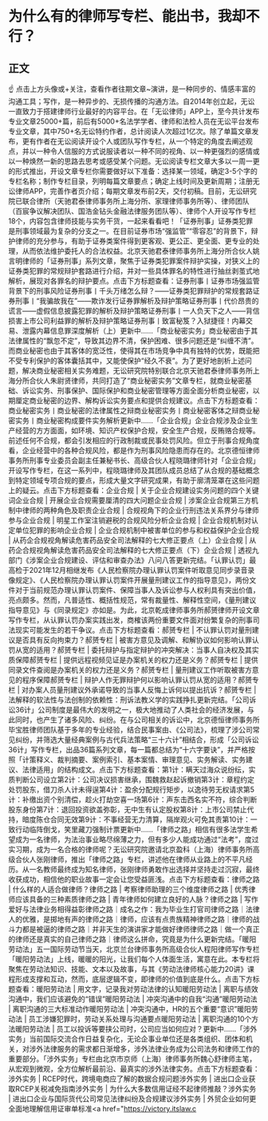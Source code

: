 # 为什么有的律师写专栏、能出书，我却不行？
## 正文
☝ 点击上方头像或+关注，查看作者往期文章~演讲，是一种同步的、情感丰富的沟通工具；写作，是一种异步的、无损传播的沟通方法。自2014年创立起，无讼一直致力于搭建律师行业最好的内容平台。在「无讼律师」APP上，至今共计发布专业文章25000+篇，前后有5000+名法学学者、律师和法检人员在无讼平台发布专业文章，其中750+名无讼特约作者，总计阅读人次超过1亿次。除了单篇文章发布，更有作者在无讼阅读开设个人或团队写作专栏，从一个特定的角度去阐述观点，并以一种令人信服的方式说服读者以一种不同的视角、以一种更强烈的感情或以一种焕然一新的思路去思考或感受某个问题。无讼阅读专栏文章大多以一周一更的形式推出，开设文章专栏你需要做好以下准备：选择某一领域，确定3-5个字的专栏名称；制作专栏目录，列明每篇文章要点；确定上线时间及更新周期；注册无讼律师APP，完善作者页介绍；每期文章发布前2天，交付初稿。目前，无讼研究院已联合律所（天驰君泰律师事务所上海分所、家理律师事务所等）、律师团队（百宸争议解决团队、国浩金钻头金融法律服务团队等）、律师个人开设写作专栏18个，内容包含律师技能与实务干货，一起来看看吧！「证券刑事」证券类犯罪是刑事领域最为复杂的分支之一。在目前证券市场“强监管”“零容忍”的背景下，辩护律师的充分参与，有助于证券类案件得到更客观、更公正、更全面、更专业的处理，从而依法维护委托人的合法权益。北京天驰君泰律师事务所上海分所合伙人姚言明律师的「证券刑事」系列文章，聚焦于证券类犯罪案件辩护实操，对狭义上的证券类犯罪的常规辩护套路进行介绍，并对一些具体罪名的特性进行抽丝剥茧式地解析，展现对各罪名的辩护要点。点击下方标题查看：证券刑事丨证券市场强监管背景下的刑事风险证券刑事丨千头万绪怎么辩？——证券类犯罪辩护的常规套路​证券刑事丨“我骗故我在”——欺诈发行证券罪解析及辩护策略证券刑事丨代价昂贵的谎言——虚假信息披露犯罪的解析及辩护策略证券刑事丨一人负天下之人——背信损害上市公司利益罪的解析及辩护策略证券刑事丨致富秘笈？入狱捷径！内幕交易、泄露内幕信息罪深度解析（上）更新中……「商业秘密实务」商业秘密由于其法律属性的“飘忽不定”，导致其边界不清，保护困难、很多问题还是“纠缠不清”。而商业秘密也由于其客体的宽泛性，使得其在市场竞争中具有独特的优势，既能把不受专利保护的客体囊括其中，又能使保护“经久不衰”。为了更好地剖析上述问题，解决商业秘密相关实务难题，无讼研究院特别联合北京天驰君泰律师事务所上海分所合伙人朱尉贤律师，共同打造了“商业秘密实务”文章专栏，就商业秘密基础、诉讼实务、刑事保护、国际保护和商业秘密管理等方面全面分析商业秘密，以期厘定商业秘密的边界、解构诉讼实务要点和提供合规建议。点击下方标题查看：商业秘密实务丨商业秘密的法律属性之辩商业秘密实务丨商业秘密客体之辩商业秘密实务丨商业秘密构成要件实务解析更新中……「企业合规」企业合规涉及企业生产经营的方方面面，如环境、知识产权保护合规，安全生产合规，反贿赂合规等。前述任何不合规，都会引发相应的行政制裁或民事处罚风险。但立于刑事合规角度看，企业经营中的各种合规风险，都是作为刑事风险隐患而存在的。北京德恒律师事务所刑事专业委员会副主任兼秘书长、高级合伙人程晓璐律师针对「企业合规」开设写作专栏，在这一系列中，程晓璐律师及其团队成员总结了从合规的基础概念到特定领域专项合规的要点，形成大量文字研究成果，有助于廓清笼罩在这些问题上的疑云。点击下方标题查看：企业合规 | 关于企业合规建设实务问题的四个关键词企业合规 | 开展企业合规需要厘清的四大问题企业合规 | 涉案企业合规第三方机制中律师的两种角色及职责企业合规 | 合规视角下的企业行刑违法关系界分与律师参与企业合规 | 明星工作室注销避税的合规风险分析企业合规 | 企业合规机制对认定单位犯罪的影响企业合规 | 企业合规机制中被害单位的参与和权益保护企业合规 | 从药企合规视角解读危害药品安全司法解释的七大修正要点（上）企业合规 | 从药企合规视角解读危害药品安全司法解释的七大修正要点（下）企业合规 | 透视九部门《涉案企业合规建设、评估和审查办法》八问八答更新完结。「认罪认罚」最高检于2021年12月相继发布《人民检察院办理认罪认罚案件听取意见同步录音录像规定》、《人民检察院办理认罪认罚案件开展量刑建议工作的指导意见》，两份文件对于当前规范办理认罪认罚案件、保障当事人及诉讼参与人权利具有突出价值，亮点颇多。然而，凡普适性、概括性规范，常有裁量性、解释性空间，《量刑建议指导意见》与《同录规定》亦如是。为此，北京乾成律师事务所郝赟律师开设文章写作专栏，从认罪认罚办案实践出发，商榷该两份重要文件面对纷繁复杂的刑事司法现实可能发生的若干争议。点击下方标题查看：郝赟专栏 | 不认罪认罚对量刑建议是否具有反向拘束力？郝赟专栏 | 被害方意见及调解、和解协议如何影响认罪认罚从宽的适用？郝赟专栏 | 委托辩护与指定辩护的冲突解决：当事人自决权及其实质保障郝赟专栏 | 提供远程视频见证是办案机关的权力还是义务？郝赟专栏 | 提供同录文件查阅是办案机关的权力还是义务？郝赟专栏 | 量刑建议工作听取被害方意见的程序保障郝赟专栏 | 辩护人作无罪辩护何以影响认罪认罚从宽的适用？郝赟专栏 | 对办案人员量刑建议外承诺导致的当事人反悔上诉何以提出抗诉？郝赟专栏 | 法解释的软法性与法创制的依赖性：刑诉法教义学的实践挣扎更新完结。「公司诉讼36计」公司制度是最伟大的发明之一，极大地推动了人类社会的经济发展，与此同时，也产生了诸多风险、纠纷。在与公司相关的诉讼中，北京德恒律师事务所毕宝胜律师团队基于多年的专业经验，结合民事案由、《公司法》，梳理了涉公司常见纠纷，并筛选大量经典案例与古代兵法策略“三十六计”相结合，形成「公司诉讼36计」写作专栏，出品36篇系列文章，每一篇都总结为“十六字要诀”，并严格按照「计策释义、裁判摘要、案例索引、基本案情、审理意见、实务解读、实务建议、法律适用」的结构成文。点击下方标题查看：第1计：瞒天过海众说纷纭，实质判断公司设立第2计：公司决议损害继承，围魏救赵起诉撤销第3计：章程约定处罚股东，借刀杀人计未得逞第4计：盈余分配规行矩步，以逸待劳无权请求第5计：补缴出资个别清偿，趁火打劫空喜一场第6计：声东击西名实不符，综合判断股东身份第7计：退回投资欲盖弥彰，无中生有认定股权第8计：上市公司禁止代持，暗度陈仓合同无效第9计：不事经营无力清算，隔岸观火可免其责第10计：一致行动临阵倒戈，笑里藏刀强制计票更新中……「律师之路」相信有很多法学生希望成为一名律师，为法治事业略尽绵薄之力，但有多少人能成功通过“法考”，度过实习期，成为一名合格的律师呢？无讼研究院邀请北京盈科（上海）律师事务所高级合伙人张刚律师，推出「律师之路」专栏，讲述他在律师从业路上的不平凡经历。从一名教师最终成为知名律师，张刚律师勇敢作出选择并坚持走过沉寂，最终收获成功，相信他的职业故事一定会让您受益匪浅。点击下方标题查看：律师之路 | 什么样的人适合做律师？律师之路 | 考察律师助理的三个维度律师之路 | 优秀律师应该具备的三种素质律师之路 | 青年律师如何建立良好的人脉？律师之路 | 写作爱好与法律业务相得益彰律师之路｜成名之作：我为毕业生打官司律师之路｜法律人的优雅，是掷地有声的律师之路｜律师，应该有点贵族精神律师之路｜律师的战斗力都是被逼的律师之路｜并非天生的演讲家才能做好律师律师之路｜做一个真正的律师还是真实的自己律师之路｜律师这么拼命，究竟是为什么更新完结。「暖阳劳动法」五一国际劳动节当天，北京兰台律师事务所高级合伙人程阳律师写作专栏「暖阳劳动法」上线，暖暖的阳光，让我们每个人体面生活，寓意在此。本专栏将聚焦在劳动法知识、技能、文本以及故事，与其《劳动法律师核心能力20讲》课程形成支撑和互动，然而，底层逻辑不变，即律师的价值到底是什么。点击下方标题查看：暖阳劳动法 | 用文字，记录我对劳动法律的认知暖阳劳动法 | 离职与绩效沟通中，我们应该避免的“错误”暖阳劳动法 | 冲突沟通中的自我“沟通”暖阳劳动法 | 离职沟通的三大标准动作暖阳劳动法 | 冲突沟通中，HR的五个重要“意识”暖阳劳动法 | 员工涉嫌犯罪时，劳动关系处理与沟通要点暖阳劳动法 | 离职沟通的10个方法暖阳劳动法 | 员工以投诉等要挟公司时，公司应当如何应对？更新中……「涉外实务」当前国际交流合作日益复杂化，无论企事业单位还是各类组织、团体和机关，对涉外法律服务的需求都日渐增多，涉外法律业务成为公司法务和律师工作的重要部分。「涉外实务」专栏由北京市京师（上海）律师事务所魏心舒律师主笔，从宏观到微观，全方位解析最前沿、最真实的涉外法律实务。点击下方标题查看：涉外实务 | RCEP时代，跨境电商应了解的数据合规问题涉外实务 | 进出口企业获取RCEP关税减免指南涉外实务 | 为什么大多数信用证经不起律师推敲？涉外实务 | 进出口企业与国际货代公司常见法律纠纷及合规建议涉外实务 | 外贸企业如何更全面地理解信用证审单标准<a href="https://victory.itslaw.c